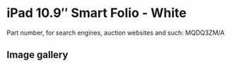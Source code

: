 
# iPad 10.9″ Smart Folio - White

Part number, for search engines, auction websites and such: MQDQ3ZM/A

## Image gallery

<div style={{ width: "768px" }}>
  <GalleryComponent
    images={[
      {
        original: "/everysource/MQDQ3.png",
        thumbnail: "/everypreview/MQDQ3.png",
      },
      {
        original: "/everysource/MQDQ3_AV1.png",
        thumbnail: "/everypreview/MQDQ3_AV1.png",
      },
      {
        original: "/everysource/MQDQ3_AV2.png",
        thumbnail: "/everypreview/MQDQ3_AV2.png",
      },
      {
        original: "/everysource/MQDQ3_AV3.png",
        thumbnail: "/everypreview/MQDQ3_AV3.png",
      },
      {
        original: "/everysource/MQDQ3_AV4.png",
        thumbnail: "/everypreview/MQDQ3_AV4.png",
      }
    ]}
  />
</div>